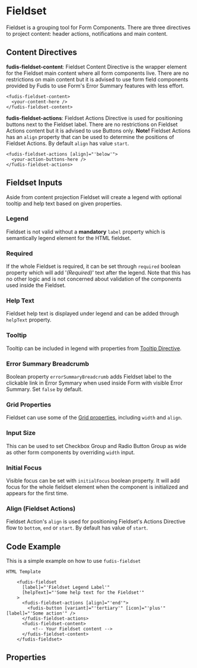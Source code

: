
<Meta title="Components/Form/Fieldset" />

# Fieldset

Fieldset is a grouping tool for Form Components. There are three directives to project content: header actions, notifications and main content.

## Content Directives

**fudis-fieldset-content**: Fieldset Content Directive is the wrapper element for the Fieldset main content where all form components live.
There are no restrictions on main content but it is advised to use form field components provided by Fudis to use Form's Error Summary features with less effort.

```
<fudis-fieldset-content>
  <your-content-here />
</fudis-fieldset-content>
```

**fudis-fieldset-actions**: Fieldset Actions Directive is used for positioning buttons next to the Fieldset label.
There are no restrictions on Fieldset Actions content but it is advised to use Buttons only.
**Note!** Fieldset Actions has an `align` property that can be used to determine the positions of Fieldset Actions. By default `align` has value `start`.

```
<fudis-fieldset-actions [align]="'below'">
  <your-action-buttons-here />
</fudis-fieldset-actions>
```

## Fieldset Inputs

Aside from content projection Fieldset will create a legend with optional tooltip and help text based on given properties.

### Legend

Fieldset is not valid without a **mandatory** `label` property which is semantically legend element for the HTML fieldset.

### Required

If the whole Fieldset is required, it can be set through `required` boolean property which will add '_(Required)_' text after the legend.
Note that this has no other logic and is not concerned about validation of the components used inside the Fieldset.

### Help Text

Fieldset help text is displayed under legend and can be added through `helpText` property.

### Tooltip

Tooltip can be included in legend with properties from [Tooltip Directive](/docs/directives-tooltip--documentation).

### Error Summary Breadcrumb

Boolean property `errorSummaryBreadcrumb` adds Fieldset label to the clickable link in Error Symmary when used inside Form with visible Error Summary. Set `false` by default.

### Grid Properties

Fieldset can use some of the [Grid properties](/docs/foundations-grid--documentation), including `width` and `align`.

### Input Size

This can be used to set Checkbox Group and Radio Button Group as wide as other form components by overriding `width` input.

### Initial Focus

Visible focus can be set with `initialFocus` boolean property. It will add focus for the whole fieldset element when the component is initialized and appears for the first time.

### Align (Fieldset Actions)

Fieldset Action's `align` is used for positioning Fieldset's Actions Directive flow to `bottom`, `end` or `start`. By default has value of `start`.

## Code Example

This is a simple example on how to use `fudis-fieldset`

```
HTML Template

    <fudis-fieldset
      [label]="'Fieldset Legend Label'"
      [helpText]="'Some help text for the Fieldset'"
    >
      <fudis-fieldset-actions [align]="'end'">
        <fudis-button [variant]="'tertiary'" [icon]="'plus'" [label]="'Some action'" />
      </fudis-fieldset-actions>
      <fudis-fieldset-content>
          <!-- Your Fieldset content -->
      </fudis-fieldset-content>
    </fudis-fieldset>
```

## Properties

<ArgTypes of={FieldSetComponent} />

<ArgTypes of={FieldsetActionsDirective} />

